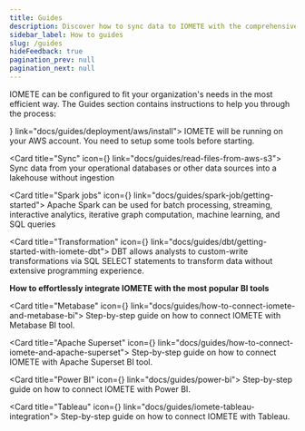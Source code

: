 ```yaml
---
title: Guides
description: Discover how to sync data to IOMETE with the comprehensive IOMETE guide. Get step-by-step instructions and valuable insights to streamline your data syncing process.
sidebar_label: How to guides
slug: /guides
hideFeedback: true
pagination_prev: null
pagination_next: null
---
```



IOMETE can be configured to fit your organization's needs in the most efficient way. The Guides section contains instructions to help you through the process:

<GridBox>
<Card title="Installation" icon={<Download />} link="docs/guides/deployment/aws/install">
  IOMETE will be running on your AWS account. You need to setup some tools before starting.
</Card>

<Card title="Sync" icon={<ArrowsClockwise />} link="docs/guides/read-files-from-aws-s3">
  Sync data from your operational databases or other data sources into a lakehouse without ingestion
</Card>

<Card title="Spark jobs" icon={<HardDrives />} link="docs/guides/spark-job/getting-started">
  Apache Spark can be used for batch processing, streaming, interactive analytics, iterative graph computation, machine
  learning, and SQL queries
</Card>

<Card title="Transformation" icon={<Swap />} link="docs/guides/dbt/getting-started-with-iomete-dbt">
  DBT allows analysts to custom-write transformations via SQL SELECT statements to transform data without extensive
  programming experience.
</Card>

</GridBox>

**How to effortlessly integrate IOMETE with the most popular BI tools**

<GridBox>

<Card title="Metabase" icon={<ChartBar />} link="docs/guides/how-to-connect-iomete-and-metabase-bi">
  Step-by-step guide on how to connect IOMETE with Metabase BI tool.
</Card>

<Card title="Apache Superset" icon={<ChartBar />} link="docs/guides/how-to-connect-iomete-and-apache-superset">
  Step-by-step guide on how to connect IOMETE with Apache Superset BI tool.
</Card>

<Card title="Power BI" icon={<ChartBar />} link="docs/guides/power-bi">
  Step-by-step guide on how to connect IOMETE with Power BI.
</Card>

<Card title="Tableau" icon={<ChartBar />} link="docs/guides/iomete-tableau-integration">
  Step-by-step guide on how to connect IOMETE with Tableau.
</Card>

</GridBox>

